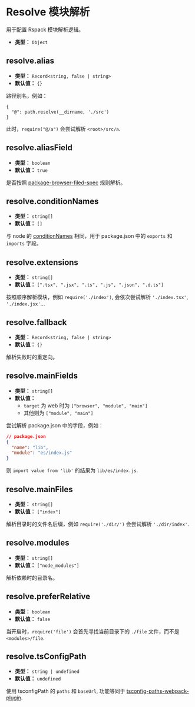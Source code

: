 # Resolve 模块解析

用于配置 Rspack 模块解析逻辑。

- **类型：** `Object`

## resolve.alias

- **类型：** `Record<string, false | string>`
- **默认值：** `{}`

路径别名，例如：

```
{
  "@": path.resolve(__dirname, './src')
}
```

此时，`require("@/a")` 会尝试解析 `<root>/src/a`.

## resolve.aliasField

- **类型：** `boolean`
- **默认值：** `true`

是否按照 [package-browser-filed-spec](https://github.com/defunctzombie/package-browser-field-spec) 规则解析。

## resolve.conditionNames

- **类型：** `string[]`
- **默认值：** `[]`

与 node 的 [conditionNames](https://nodejs.org/api/packages.html#conditional-exports) 相同，用于 package.json 中的 `exports` 和 `imports` 字段。

## resolve.extensions

- **类型：** `string[]`
- **默认值：** `[".tsx", ".jsx", ".ts", ".js", ".json", ".d.ts"]`

按照顺序解析模块，例如 `require('./index')`, 会依次尝试解析 `'./index.tsx'`, `'./index.jsx'`...

## resolve.fallback

- **类型：** `Record<string, false | string>`
- **默认值：** `{}`

解析失败时的重定向。

## resolve.mainFields

- **类型：** `string[]`
- **默认值：**
  - `target` 为 web 时为 `["browser", "module", "main"]`
  - 其他则为 `["module", "main"]`

尝试解析 package.json 中的字段，例如：

```json
// package.json
{
  "name": "lib",
  "module": "es/index.js"
}
```

则 `import value from 'lib'` 的结果为 `lib/es/index.js`.

## resolve.mainFiles

- **类型：** `string[]`
- **默认值：** `["index"]`

解析目录时的文件名后缀，例如 `require('./dir/')` 会尝试解析 `'./dir/index'`.

## resolve.modules

- **类型：** `string[]`
- **默认值：** `["node_modules"]`

解析依赖时的目录名。

## resolve.preferRelative

- **类型：** `boolean`
- **默认值：** `false`

当开启时，`require('file')` 会首先寻找当前目录下的 `./file` 文件，而不是 `<modules>/file`.

## resolve.tsConfigPath

- **类型：** `string | undefined`
- **默认值：** `undefined`

使用 tsconfigPath 的 `paths` 和 `baseUrl`, 功能等同于 [tsconfig-paths-webpack-plugin](https://www.npmjs.com/package/tsconfig-paths-webpack-plugin).
